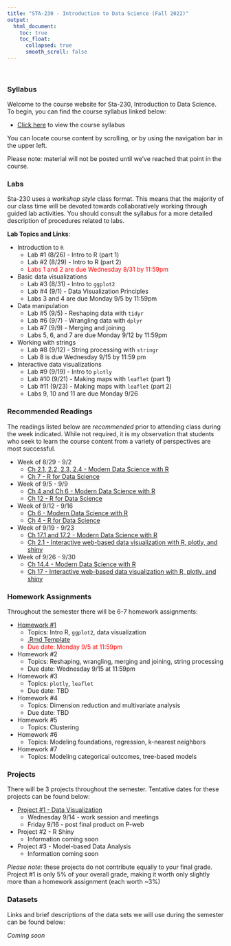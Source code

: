 ```yaml
---
title: "STA-230 - Introduction to Data Science (Fall 2022)"
output:
  html_document:
    toc: true
    toc_float:
      collapsed: true
      smooth_scroll: false
---
```


$~$

### Syllabus

Welcome to the course website for Sta-230, Introduction to Data Science. To begin, you can find the course syllabus linked below:

- [Click here](syllabus230f22.html) to view the course syllabus

You can locate course content by scrolling, or by using the navigation bar in the upper left.  

Please note: material will not be posted until we've reached that point in the course.

### Labs

Sta-230 uses a *workshop style* class format. This means that the majority of our class time will be devoted towards collaboratively working through guided lab activities. You should consult the syllabus for a more detailed description of procedures related to labs.

**Lab Topics and Links**:

- Introduction to `R`
    - Lab #1 (8/26) - Intro to R (part 1)
    - Lab #2 (8/29) - Intro to R (part 2)
    - <span style="color: red;"> Labs 1 and 2 are due Wednesday 8/31 by 11:59pm \span
- Basic data visualizations
    - Lab #3 (8/31) - Intro to `ggplot2`
    - Lab #4 (9/1) - Data Visualization Principles
    - Labs 3 and 4 are due Monday 9/5 by 11:59pm
- Data manipulation
    - Lab #5 (9/5) - Reshaping data with `tidyr`
    - Lab #6 (9/7) - Wrangling data with `dplyr`
    - Lab #7 (9/9) - Merging and joining
    - Labs 5, 6, and 7 are due Monday 9/12 by 11:59pm
- Working with strings
    - Lab #8 (9/12) - String processing with `stringr`
    - Lab 8 is due Wednesday 9/15 by 11:59 pm
- Interactive data visualizations
    - Lab #9 (9/19) - Intro to `plotly`
    - Lab #10 (9/21) - Making maps with `leaflet` (part 1)
    - Lab #11 (9/23) - Making maps with `leaflet` (part 2)
    - Labs 9, 10 and 11 are due Monday 9/26

### Recommended Readings

The readings listed below are *recommended* prior to attending class during the week indicated. While not required, it is my observation that students who seek to learn the course content from a variety of perspectives are most successful.

- Week of 8/29 - 9/2 
    - [Ch 2.1, 2.2, 2.3, 2.4 - Modern Data Science with R](https://mdsr-book.github.io/mdsr2e/ch-vizI.html)
    - [Ch 7 - R for Data Science](https://r4ds.had.co.nz/exploratory-data-analysis.html)
- Week of 9/5 - 9/9
    - [Ch 4 and Ch 6 - Modern Data Science with R](https://mdsr-book.github.io/mdsr2e/ch-dataI.html)
    - [Ch 12 - R for Data Science](https://r4ds.had.co.nz/tidy-data.html)
- Week of 9/12 - 9/16
    - [Ch 6 - Modern Data Science with R](https://mdsr-book.github.io/mdsr2e/ch-join.html)
    - [Ch 4 - R for Data Science](https://r4ds.had.co.nz/strings.html)
- Week of 9/19 - 9/23
    - [Ch 17.1 and 17.2 - Modern Data Science with R](https://mdsr-book.github.io/mdsr2e/ch-spatial.html#motivation-whats-so-great-about-geospatial-data)
    - [Ch 2.1 - Interactive web-based data visualization with R, plotly, and shiny](https://plotly-r.com/overview.html#intro-plotly)
- Week of 9/26 - 9/30
    - [Ch 14.4 - Modern Data Science with R](https://mdsr-book.github.io/mdsr2e/ch-vizIII.html#sec:shiny)
    - [Ch 17 - Interactive web-based data visualization with R, plotly, and shiny](https://plotly-r.com/linking-views-with-shiny.html)

### Homework Assignments

Throughout the semester there will be 6-7 homework assignments:

- [Homework #1](s230f22/hw1.html) 
    - Topics: Intro R, `ggplot2`, data visualization
    - [.Rmd Template](s230f22/hw1.Rmd)
    - <span style="color: red;"> Due date: Monday 9/5 at 11:59pm \span
- Homework #2
    - Topics: Reshaping, wrangling, merging and joining, string processing
    - Due date: Wednesday 9/15 at 11:59pm
- Homework #3
    - Topics: `plotly`, `leaflet`
    - Due date: TBD
- Homework #4
    - Topics: Dimension reduction and multivariate analysis
    - Due date: TBD
- Homework #5
    - Topics: Clustering 
- Homework #6
    - Topics: Modeling foundations, regression, k-nearest neighbors
- Homework #7
    - Topics: Modeling categorical outcomes, tree-based models

    
### Projects

There will be 3 projects throughout the semester. Tentative dates for these projects can be found below:

- [Project #1 - Data Visualization](s230f22/project1.html)
    - Wednesday 9/14 - work session and meetings
    - Friday 9/16 - post final product on P-web
- Project #2 - R Shiny
    - Information coming soon
- Project #3 - Model-based Data Analysis
    - Information coming soon

*Please note*: these projects do not contribute equally to your final grade. Project #1 is only 5% of your overall grade, making it worth only slightly more than a homework assignment (each worth ~3%)

### Datasets

Links and brief descriptions of the data sets we will use during the semester can be found below:

*Coming soon*